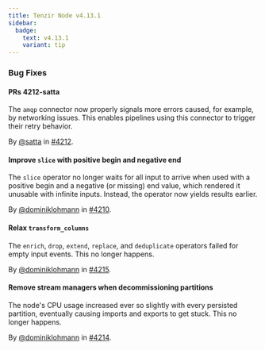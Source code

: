 ```yaml
---
title: Tenzir Node v4.13.1
sidebar:
  badge:
    text: v4.13.1
    variant: tip
---
```


### Bug Fixes

#### PRs 4212-satta

The `amqp` connector now properly signals more errors caused, for example, by
networking issues. This enables pipelines using this connector to trigger their
retry behavior.

By [@satta](https://github.com/satta) in [#4212](https://github.com/tenzir/tenzir/pull/4212).

#### Improve `slice` with positive begin and negative end

The `slice` operator no longer waits for all input to arrive when used with a
positive begin and a negative (or missing) end value, which rendered it unusable
with infinite inputs. Instead, the operator now yields results earlier.

By [@dominiklohmann](https://github.com/dominiklohmann) in [#4210](https://github.com/tenzir/tenzir/pull/4210).

#### Relax `transform_columns`

The `enrich`, `drop`, `extend`, `replace`, and `deduplicate` operators failed
for empty input events. This no longer happens.

By [@dominiklohmann](https://github.com/dominiklohmann) in [#4215](https://github.com/tenzir/tenzir/pull/4215).

#### Remove stream managers when decommissioning partitions

The node's CPU usage increased ever so slightly with every persisted partition,
eventually causing imports and exports to get stuck. This no longer happens.

By [@dominiklohmann](https://github.com/dominiklohmann) in [#4214](https://github.com/tenzir/tenzir/pull/4214).
